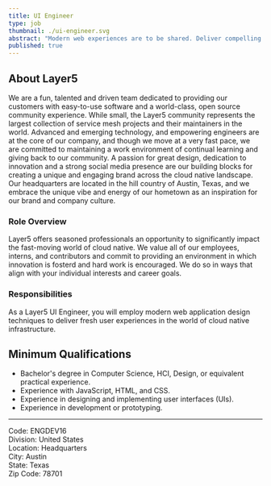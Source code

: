 ---
title: UI Engineer 
type: job 
thumbnail: ./ui-engineer.svg
abstract: "Modern web experiences are to be shared. Deliver compelling user experiences as a Layer5 UI Engineer."
published: true
---



<CareerWrapper>

<h2>About Layer5</h2>
We are a fun, talented and driven team dedicated to providing our customers with easy-to-use software and a world-class, open source community experience. While small, the Layer5 community represents the largest collection of service mesh projects and their maintainers in the world. Advanced and emerging technology, and empowering engineers are at the core of our company, and though we move at a very fast pace, we are committed to maintaining a work environment of continual learning and giving back to our community. A passion for great design, dedication to innovation and a strong social media presence are our building blocks for creating a unique and engaging brand across the cloud native landscape. Our headquarters are located in the hill country of Austin, Texas, and we embrace the unique vibe and energy of our hometown as an inspiration for our brand and company culture.


<h3>Role Overview</h3>

<p>Layer5 offers seasoned professionals an opportunity to significantly impact the fast-moving world of cloud native. 
We value all of our employees, interns, and contributors and commit to providing an environment in which 
innovation is fosterd and hard work is encouraged. We do so in ways that align with your individual interests and career goals.
</p>

<h3>Responsibilities</h3>
As a Layer5 UI Engineer, you will employ modern web application design techniques to deliver fresh user experiences
in the world of cloud native infrastructure.


<h2>Minimum Qualifications</h2>
<ul>
    <li>Bachelor's degree in Computer Science, HCI, Design, or equivalent practical experience.</li>
    <li>Experience with JavaScript, HTML, and CSS.</li>
    <li>Experience in designing and implementing user interfaces (UIs).</li>
    <li>Experience in development or prototyping.</li>
</ul>

<PositionApply />

<hr />
<p>
Code: ENGDEV16<br/>
Division: United States<br/>
Location: Headquarters<br/>
City: Austin<br/>
State: Texas<br/>
Zip Code: 78701<br/>
</p>

</CareerWrapper>
